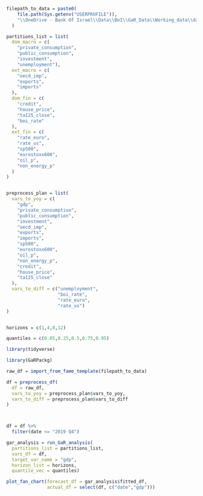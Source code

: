 

```r

filepath_to_data = paste0(
    file.path(Sys.getenv("USERPROFILE")),
    "\\OneDrive - Bank Of Israel\\Data\\BoI\\GaR_Data\\Working_data\\data_fame.csv"
  )

partitions_list = list(
  dom_macro = c(
    "private_consumption",
    "public_consumption",
    "investment",
    "unemployment"),
  ext_macro = c(
    "oecd_imp",
    "exports",
    "imports"
  ),
  dom_fin = c(
    "credit",
    "house_price",
    "ta125_close",
    "boi_rate"
  ),
  ext_fin = c(
    "rate_euro",
    "rate_us",
    "sp500",
    "eurostoxx600",
    "oil_p",
    "non_energy_p"
  )
)


preprocess_plan = list(
  vars_to_yoy = c(
    "gdp",
    "private_consumption",
    "public_consumption",
    "investment",
    "oecd_imp",
    "exports",
    "imports",
    "sp500",
    "eurostoxx600",
    "oil_p",
    "non_energy_p",
    "credit",
    "house_price",
    "ta125_close"
  ),
  vars_to_diff = c("unemployment",
                   "boi_rate",
                   "rate_euro",
                   "rate_us")
)


horizons = c(1,4,8,12)

quantiles = c(0.05,0.25,0.5,0.75,0.95)


```


```r

library(tidyverse)

library(GaRPackg)

```


```r

raw_df = import_from_fame_template(filepath_to_data)

df = preprocess_df(
  df = raw_df,
  vars_to_yoy = preprocess_plan$vars_to_yoy,
  vars_to_diff = preprocess_plan$vars_to_diff
)



df = df %>% 
  filter(date <= "2019 Q4")

```


```r

gar_analysis = run_GaR_analysis(
  partitions_list = partitions_list,
  vars_df = df,
  target_var_name = "gdp",
  horizon_list = horizons,
  quantile_vec = quantiles)

```


```r

plot_fan_chart(forecast_df = gar_analysis$fitted_df,
               actual_df = select(df, c("date","gdp")))


```

